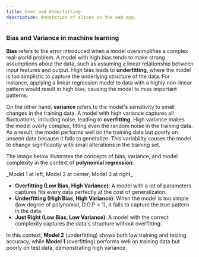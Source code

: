 ```yaml
---
title: Over and Underfitting
description: Annotation of slices in the web app.
---
```



### Bias and Variance in machine learning

**Bias** refers to the error introduced when a model oversimplifies a complex real-world problem. A model with high bias tends to make strong assumptions about the data, such as assuming a linear relationship between input features and output. High bias leads to **underfitting**, where the model is too simplistic to capture the underlying structure of the data. For instance, applying a linear regression model to data with a highly non-linear pattern would result in high bias, causing the model to miss important patterns.

On the other hand, **variance** refers to the model's sensitivity to small changes in the training data. A model with high variance captures all fluctuations, including noise, leading to **overfitting**. High variance makes the model overly complex, fitting even the random noise in the training data. As a result, the model performs well on the training data but poorly on unseen data because it fails to generalize. This variability causes the model to change significantly with small alterations in the training set.

The image below illustrates the concepts of bias, variance, and model complexity in the context of **polynomial regression**:

<ImageZoom alt="kernel" src={BiasTradeOff} className="!my-0 rounded-sm" />
_Model 1 at left, Model 2 at center, Model 3 at right_

- **Overfitting (Low Bias, High Variance)**: A model with a lot of parameters captures fits every data perfectly at the cost of generalizaton.
- **Underfitting (High Bias, High Variance)**: When the model is too simple (low degree of polynomial, D.O.P = 1), it fails to capture the true pattern in the data.
- **Just Right (Low Bias, Low Variance)**: A model with the correct complexity captures the data's structure without overfitting.

In this context, **Model 2** (underfitting) shows both low training and testing accuracy, while **Model 1** (overfitting) performs well on training data but poorly on test data, demonstrating high variance.
